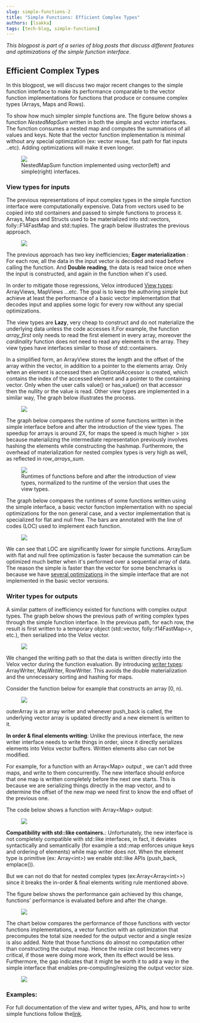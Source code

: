 ```yaml
---
slug: simple-functions-2
title: "Simple Functions: Efficient Complex Types"
authors: [lsakka]
tags: [tech-blog, simple-functions]
---
```

_This blogpost is part of a series of blog posts that discuss different features and optimizations of the simple function interface_.


## Efficient Complex Types
In this blogpost, we will discuss two major recent changes to the simple function interface to make its performance comparable to the vector function implementations for functions that produce or consume complex types (Arrays, Maps and Rows).

To show how much simpler simple functions are. The figure below shows a function _NestedMapSum_ written in both the simple and vector interfaces. The function consumes a nested map and computes the summations of all values and keys.
Note that the vector function implementation is minimal without any special optimization (ex: vector reuse, fast path for flat inputs ..etc). Adding optimizations will make it even longer.

<figure>
 <img src="/img/simple1_2.png"/>
 <figcaption> NestedMapSum function implemented using vector(left) and simple(right) interfaces.</figcaption>
</figure>


### View types for inputs
The previous representations of input complex types in the simple function interface were computationally expensive. Data from vectors used to be copied into std containers and passed to simple functions to process it. Arrays, Maps and Structs used to be materialized into std::vectors, folly::F14FastMap and std::tuples.
 The graph below illustrates the previous approach.
<figure>
 <img src="/img/simple1_3.png"/>
</figure>

The previous approach has two key inefficiencies; **Eager materialization** : For each row, all the data in the input vector is decoded and read before calling the function. And **Double reading**, the data is read twice once when the input is constructed, and again in the function when it's used.

In order to mitigate those regressions, Velox introduced <a href="https://github.com/facebookincubator/velox/blob/main/velox/expression/ComplexViewTypes.h">View types</a>: ArrayViews, MapViews ...etc. The goal is to keep the authoring simple but achieve at least the performance of a basic vector implementation that decodes input and applies some logic for every row without any special optimizations.

The view types are **Lazy**, very cheap to construct and do not materialize the underlying data unless the code accesses it.For example, the function _array_first_ only needs to read the first element in every array, moreover the _cardinality_ function does not need to read any elements in the array. They view types have interfaces similar to those of std::containers.

In a simplified form, an ArrayView stores the length and the offset of the array within the vector, in addition to a pointer to the elements array. Only when an element is accessed then an OptionalAccessor is created, which contains the index of the accessed element and a pointer
to the containing vector. Only when the user calls value() or has_value() on that accessor then the nullity or the value is read. Other view types are implemented in a similar way,
The graph below illustrates the process.

<figure>
 <img src="/img/simple1_4.png"/>
</figure>


The graph below compares the runtime of some functions written in the simple interface before and after the introduction of the view types. The speedup for arrays is around 2X, for maps the speed is much higher > `10X` because materializing the intermediate representation previously involves hashing the elements while constructing the hashmap. Furthermore, the overhead of materialization for nested complex types is very high as well, as reflected in _row_arrays_sum_.

<figure>
 <img src="/img/simple1_6.png"/>
 <figcaption> Runtimes of functions before and after the introduction of view types, normalized to the runtime of the version that uses the view types.</figcaption>
</figure>


The graph below compares the runtimes of some functions written using the simple interface, a basic vector function implementation with no special optimizations for the non general case, and a vector implementation that is specialized for flat and null free. The bars are annotated with the line of codes (LOC) used to implement each function.


<figure>
 <img src="/img/simple1_7.png"/>
</figure>

We can see that LOC are significantly lower for simple functions. ArraySum with flat and null free optimization is faster because the summation can be optimized much better when it's performed over a sequential array of data.
The reason the simple is faster than the vector for some benchmarks is because we have  <a href="/blog/simple-functions-1">several optimizations</a> in the simple interface that are not implemented in the basic vector versions.

### Writer types for outputs


A similar pattern of inefficiency existed for functions with complex output types. The graph below shows the previous path of writing complex types through the simple function interface. In the previous  path, for each row, the result is first written to a temporary object (std::vector, folly::f14FastMap\<\>, etc.), then serialized into the Velox vector.
<figure>
 <img src="/img/simple1_5.png"/>
</figure>

We changed the writing path so that the data is written directly into the Velox vector during the function evaluation. By introducing <a href="https://github.com/facebookincubator/velox/blob/main/velox/expression/ComplexWriterTypes.h">writer types</a>: ArrayWriter, MapWriter, RowWriter. This avoids the double materialization and the unnecessary sorting and hashing for maps.

Consider the function below for example that constructs an array [0, n).

<figure>
 <img src="/img/simple1_code1.png"/>
</figure>


outerArray is an array writer and whenever push_back is called, the underlying vector array is updated directly and a new element is written to it.

**In order & final elements writing**: Unlike the previous interface, the new writer interface needs to write things in order, since it directly serializes elements into Velox vector buffers. Written elements also can not be modified.

For example, for a function with an Array\<Map\> output , we can't add three maps, and write to them concurrently. The new interface should enforce that one map is written completely before the next one starts. This is because we are serializing things directly in the map vector, and to determine the offset of the new map we need first to know the end offset of the previous one.

The code below shows a function with Array\<Map\> output:
<figure>
 <img src="/img/simple1_code2.png"/>
</figure>

**Compatibility with std::like containers.**: Unfortunately, the new interface is not completely compatible with std::like interfaces, in fact, it deviates syntactically and semantically (for example a std::map enforces unique keys and ordering of elements) while map writer does not.
When the element type is primitive (ex: Array\<int\>) we enable std::like APIs (push_back, emplace()).

But we can not do that for nested complex types (ex:Array\<Array\<int\>\>) since it breaks the in-order & final elements writing rule mentioned above.

The figure below shows the performance gain achieved by this change, functions' performance is evaluated before and after the change.
<figure>
 <img src="/img/simple1_8.png"/>
</figure>


The chart below compares the performance of those functions with vector functions implementations, a vector function with an optimization that precomputes the total size needed for the output vector and a single resize is also added.
Note that those functions do almost no computation other than constructing the output map. Hence the resize cost becomes very critical, if those were doing more work, then its effect would be less.
Furthermore, the gap indicates that it might be worth it to add a way in the simple interface that enables pre-computing/resizing the output vector size.
<figure>
 <img src="/img/simple1_9.png"/>
</figure>


### Examples:

For full documentation of the view and writer types, APIs, and how to write simple functions follow the<a href="https://facebookincubator.github.io/velox/develop/scalar-functions.html#vector-functions">link</a>.
